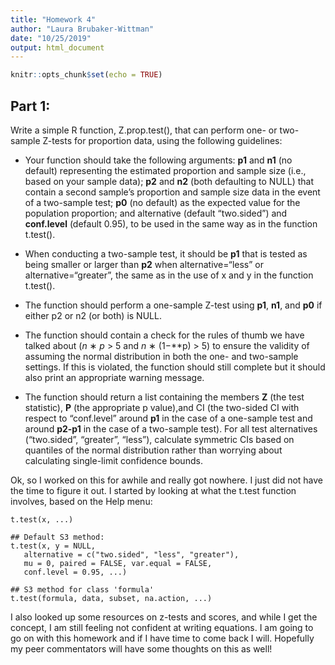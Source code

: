 ```yaml
---
title: "Homework 4"
author: "Laura Brubaker-Wittman"
date: "10/25/2019"
output: html_document
---
```


```r
knitr::opts_chunk$set(echo = TRUE)
```

## Part 1:

Write a simple R function, Z.prop.test(), that can perform one- or two-sample Z-tests for proportion data, using
the following guidelines:

* Your function should take the following arguments: **p1** and **n1** (no default) representing the estimated
proportion and sample size (i.e., based on your sample data); **p2** and **n2** (both defaulting to NULL) that
contain a second sample’s proportion and sample size data in the event of a two-sample test; **p0** (no default)
as the expected value for the population proportion; and alternative (default “two.sided”) and **conf.level**
(default   0.95), to be used in the same way as in the function t.test().

* When conducting a two-sample test, it should be **p1** that is tested as being smaller or larger than **p2**
when alternative=“less” or alternative=“greater”, the same as in the use of x and y in the function t.test().

* The function should perform a one-sample Z-test using **p1**, **n1**, and **p0** if either p2 or n2 (or both) is
NULL.

* The function should contain a check for the rules of thumb we have talked about (*n* ∗ *p* > 5 and *n*  ∗
(1−**p) > 5) to ensure the validity of assuming the normal distribution in both the one- and two-sample settings.
If this is violated, the function should still complete but it should also print an appropriate warning message.

* The function should return a list containing the members **Z** (the test statistic), **P** (the appropriate p
value),and CI (the two-sided CI with respect to “conf.level” around **p1** in the case of a one-sample test and
around **p2-p1** in the case of a two-sample test). For all test alternatives (“two.sided”, “greater”, “less”),
calculate symmetric CIs based on quantiles of the normal distribution rather than worrying about calculating
single-limit confidence bounds.

Ok, so I worked on this for awhile and really got nowhere. I just did not have the time to figure it out. I
started by looking at what the t.test function involves, based on the Help menu:

    t.test(x, ...)

    ## Default S3 method:
    t.test(x, y = NULL,
       alternative = c("two.sided", "less", "greater"),
       mu = 0, paired = FALSE, var.equal = FALSE,
       conf.level = 0.95, ...)

    ## S3 method for class 'formula'
    t.test(formula, data, subset, na.action, ...)
    
I also looked up some resources on z-tests and scores, and while I get the concept, I am still feeling not 
confident at writing equations. I am going to go on with this homework and if I have time to come back I will. 
Hopefully my peer commentators will have some thoughts on this as well!


